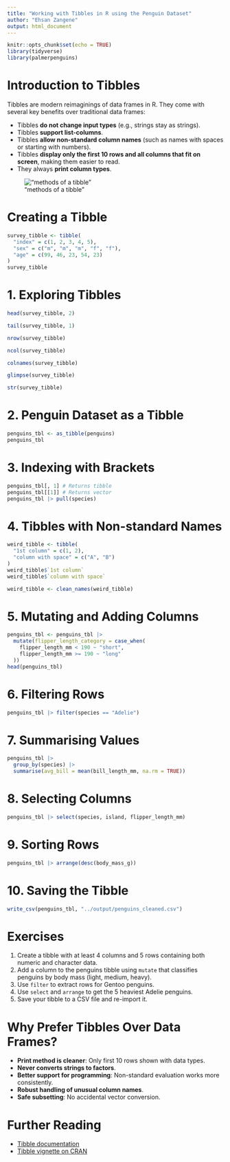 ```yaml
---
title: "Working with Tibbles in R using the Penguin Dataset"
author: "Ehsan Zangene"
output: html_document
---
```


```r
knitr::opts_chunk$set(echo = TRUE)
library(tidyverse)
library(palmerpenguins)
```

# Introduction to Tibbles

Tibbles are modern reimaginings of data frames in R. They come with several key benefits over traditional data frames:

- Tibbles **do not change input types** (e.g., strings stay as strings).
- Tibbles **support list-columns**.
- Tibbles **allow non-standard column names** (such as names with spaces or starting with numbers).
- Tibbles **display only the first 10 rows and all columns that fit on screen**, making them easier to read.
- They always **print column types**.

!["methods of a tibble"](../images/method1_tibble.jpg)

# Creating a Tibble

```r
survey_tibble <- tibble(
  "index" = c(1, 2, 3, 4, 5),
  "sex" = c("m", "m", "m", "f", "f"),
  "age" = c(99, 46, 23, 54, 23)
)
survey_tibble
```

# 1. Exploring Tibbles

```r
head(survey_tibble, 2)

tail(survey_tibble, 1)

nrow(survey_tibble)

ncol(survey_tibble)

colnames(survey_tibble)

glimpse(survey_tibble)

str(survey_tibble)
```

# 2. Penguin Dataset as a Tibble

```r
penguins_tbl <- as_tibble(penguins)
penguins_tbl
```

# 3. Indexing with Brackets

```r
penguins_tbl[, 1] # Returns tibble
penguins_tbl[[1]] # Returns vector
penguins_tbl |> pull(species)
```

# 4. Tibbles with Non-standard Names

```r
weird_tibble <- tibble(
  "1st column" = c(1, 2),
  "column with space" = c("A", "B")
)
weird_tibble$`1st column`
weird_tibble$`column with space`

weird_tibble <- clean_names(weird_tibble)
```

# 5. Mutating and Adding Columns

```r
penguins_tbl <- penguins_tbl |> 
  mutate(flipper_length_category = case_when(
    flipper_length_mm < 190 ~ "short",
    flipper_length_mm >= 190 ~ "long"
  ))
head(penguins_tbl)
```

# 6. Filtering Rows

```r
penguins_tbl |> filter(species == "Adelie")
```

# 7. Summarising Values

```r
penguins_tbl |> 
  group_by(species) |> 
  summarise(avg_bill = mean(bill_length_mm, na.rm = TRUE))
```

# 8. Selecting Columns

```r
penguins_tbl |> select(species, island, flipper_length_mm)
```

# 9. Sorting Rows

```r
penguins_tbl |> arrange(desc(body_mass_g))
```

# 10. Saving the Tibble

```r
write_csv(penguins_tbl, "../output/penguins_cleaned.csv")
```

# Exercises

1. Create a tibble with at least 4 columns and 5 rows containing both numeric and character data.
2. Add a column to the penguins tibble using `mutate` that classifies penguins by body mass (light, medium, heavy).
3. Use `filter` to extract rows for Gentoo penguins.
4. Use `select` and `arrange` to get the 5 heaviest Adelie penguins.
5. Save your tibble to a CSV file and re-import it.

# Why Prefer Tibbles Over Data Frames?

- **Print method is cleaner**: Only first 10 rows shown with data types.
- **Never converts strings to factors**.
- **Better support for programming**: Non-standard evaluation works more consistently.
- **Robust handling of unusual column names**.
- **Safe subsetting**: No accidental vector conversion.

# Further Reading

- [Tibble documentation](https://tibble.tidyverse.org/)
- [Tibble vignette on CRAN](https://cran.r-project.org/web/packages/tibble/vignettes/tibble.html)
